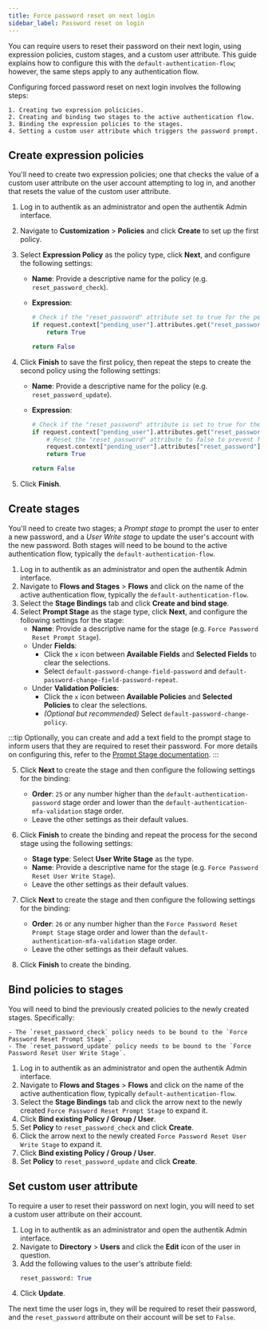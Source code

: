 ```yaml
---
title: Force password reset on next login
sidebar_label: Password reset on login
---
```


You can require users to reset their password on their next login, using expression policies, custom stages, and a custom user attribute. This guide explains how to configure this with the `default-authentication-flow`; however, the same steps apply to any authentication flow.

Configuring forced password reset on next login involves the following steps:

    1. Creating two expression policicies.
    2. Creating and binding two stages to the active authentication flow.
    3. Binding the expression policies to the stages.
    4. Setting a custom user attribute which triggers the password prompt.

## Create expression policies

You'll need to create two expression policies; one that checks the value of a custom user attribute on the user account attempting to log in, and another that resets the value of the custom user attribute.

1. Log in to authentik as an administrator and open the authentik Admin interface.
2. Navigate to **Customization** > **Policies** and click **Create** to set up the first policy.
3. Select **Expression Policy** as the policy type, click **Next**, and configure the following settings:
    - **Name**: Provide a descriptive name for the policy (e.g. `reset_password_check`).
    - **Expression**:

        ```python
        # Check if the "reset_password" attribute set to true for the pending user
        if request.context["pending_user"].attributes.get("reset_password") == True:
            return True

        return False
        ```

4. Click **Finish** to save the first policy, then repeat the steps to create the second policy using the following settings:
    - **Name**: Provide a descriptive name for the policy (e.g. `reset_password_update`).
    - **Expression**:

        ```python
        # Check if the "reset_password" attribute is set to true for the pending user
        if request.context["pending_user"].attributes.get("reset_password") == True:
            # Reset the "reset_password" attribute to false to prevent forcing a password reset on next login
            request.context["pending_user"].attributes["reset_password"] = False
            return True

        return False
        ```

5. Click **Finish**.

## Create stages

You'll need to create two stages; a _Prompt stage_ to prompt the user to enter a new password, and a _User Write stage_ to update the user's account with the new password. Both stages will need to be bound to the active authentication flow, typically the `default-authentication-flow`.

1. Log in to authentik as an administrator and open the authentik Admin interface.
2. Navigate to **Flows and Stages** > **Flows** and click on the name of the active authentication flow, typically the `default-authentication-flow`.
3. Select the **Stage Bindings** tab and click **Create and bind stage**.
4. Select **Prompt Stage** as the stage type, click **Next**, and configure the following settings for the stage:
    - **Name**: Provide a descriptive name for the stage (e.g. `Force Password Reset Prompt Stage`).
    - Under **Fields**:
        - Click the `x` icon between **Available Fields** and **Selected Fields** to clear the selections.
        - Select `default-password-change-field-password` and `default-password-change-field-password-repeat`.
    - Under **Validation Policies**:
        - Click the `x` icon between **Available Policies** and **Selected Policies** to clear the selections.
        - _(Optional but recommended)_ Select `default-password-change-policy`.

:::tip
Optionally, you can create and add a text field to the prompt stage to inform users that they are required to reset their password. For more details on configuring this, refer to the [Prompt Stage documentation](../../add-secure-apps/flows-stages/stages/prompt/index.md).
:::

5. Click **Next** to create the stage and then configure the following settings for the binding:
    - **Order**: `25` or any number higher than the `default-authentication-password` stage order and lower than the `default-authentication-mfa-validation` stage order.
    - Leave the other settings as their default values.

6. Click **Finish** to create the binding and repeat the process for the second stage using the following settings:
    - **Stage type**: Select **User Write Stage** as the type.
    - **Name**: Provide a descriptive name for the stage (e.g. `Force Password Reset User Write Stage`).
    - Leave the other settings as their default values.

7. Click **Next** to create the stage and then configure the following settings for the binding:
    - **Order**: `26` or any number higher than the `Force Password Reset Prompt Stage` stage order and lower than the `default-authentication-mfa-validation` stage order.
    - Leave the other settings as their default values.

8. Click **Finish** to create the binding.

## Bind policies to stages

You will need to bind the previously created policies to the newly created stages. Specifically:

    - The `reset_password_check` policy needs to be bound to the `Force Password Reset Prompt Stage`.
    - The `reset_password_update` policy needs to be bound to the `Force Password Reset User Write Stage`.

1. Log in to authentik as an administrator and open the authentik Admin interface.
2. Navigate to **Flows and Stages** > **Flows** and click on the name of the active authentication flow, typically `default-authentication-flow`.
3. Select the **Stage Bindings** tab and click the arrow next to the newly created `Force Password Reset Prompt Stage` to expand it.
4. Click **Bind existing Policy / Group / User**.
5. Set **Policy** to `reset_password_check` and click **Create**.
6. Click the arrow next to the newly created `Force Password Reset User Write Stage` to expand it.
7. Click **Bind existing Policy / Group / User**.
8. Set **Policy** to `reset_password_update` and click **Create**.

## Set custom user attribute

To require a user to reset their password on next login, you will need to set a custom user attribute on their account.

1. Log in to authentik as an administrator and open the authentik Admin interface.
2. Navigate to **Directory** > **Users** and click the **Edit** icon of the user in question.
3. Add the following values to the user's attribute field:
    ```python
    reset_password: True
    ```
4. Click **Update**.

The next time the user logs in, they will be required to reset their password, and the `reset_password` attribute on their account will be set to `False`.
